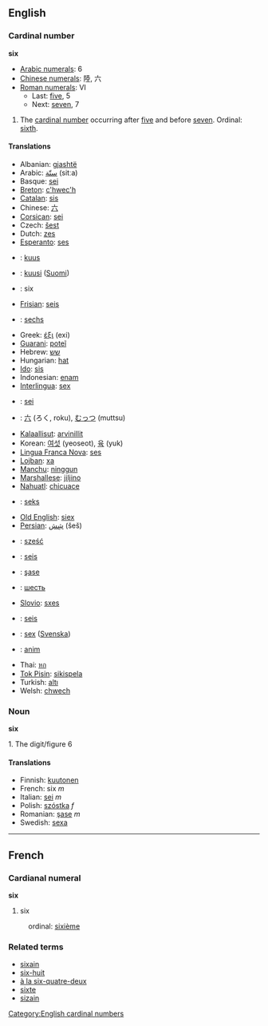 ==English==

===Cardinal number===
'''six'''

*[[w:Arabic Numerals|Arabic numerals]]: 6
*[[w:Chinese numerals|Chinese numerals]]: 陸, 六
*[[w:Roman numerals|Roman numerals]]: VI
**Last: [[five]], 5
**Next: [[seven]], 7

# The [[cardinal number]] occurring after [[five]] and before [[seven]]. Ordinal: [[sixth]].

====Translations====
*Albanian: [[gjashtë]]
*Arabic: [[ستّة]] (sitːa)
*Basque: [[sei]]
*[[Breton]]: [[c'hwec'h]]
*[[Catalan]]: [[sis]]
*Chinese: [[六]]
*[[Corsican]]: [[sei]]
*Czech: [[šest]]
*Dutch: [[zes]]
*[[Esperanto]]: [[ses]]
*{{et}}: [[kuus]]
*{{fi}}: [[kuusi]] ([[:fi:kuusi|Suomi]])
*{{fr}}: six
*[[Frisian]]: [[seis]]
*{{de}}: [[sechs]]
*Greek: [[έξι]] (exi)
*[[Guarani]]: [[poteĩ]]
*Hebrew: [[שש]]
*Hungarian: [[hat]]
*[[Ido]]: [[sis]]
*Indonesian: [[enam]]
*[[Interlingua]]: [[sex]]
*{{it}}: [[sei]]
*{{ja}}: [[六]] (ろく, roku), [[むっつ]] (muttsu)
*[[Kalaallisut]]: [[arvinillit]]
*Korean: [[여섯]] (yeoseot), [[육]] (yuk)
*[[Lingua Franca Nova]]: [[ses]]
*[[Lojban]]: [[xa]]
*[[Manchu]]: [[ninggun]]
*[[Marshallese]]: [[jiljino]]
*[[Nahuatl]]: [[chicuace]]
*{{no}}: [[seks]]
*[[Old English]]: [[siex]]
*[[Persian]]: [[شِش]] (šeš)
*{{pl}}: [[sześć]]
*{{pt}}: [[seis]]
*{{ro}}: [[şase]]
*{{ru}}: [[шесть]]
*[[Slovio]]: [[sxes]]
*{{es}}: [[seis]]
*{{sv}}: [[sex]] ([[:sv:sex|Svenska]])
*{{tl}}: [[anim]]
*Thai: [[หก]]
*[[Tok Pisin]]: [[sikispela]]
*Turkish: [[altı]]
*Welsh: [[chwech]]

===Noun===
'''six'''

1. The digit/figure 6

====Translations====
*Finnish: [[kuutonen]]
*French: six ''m''
*Italian: [[sei]] ''m''
*Polish: [[szóstka]] ''f''
*Romanian: [[şase]] ''m''
*Swedish: [[sexa]]

----

==French==
===Cardianal numeral===
'''six'''

# six
:ordinal: [[sixième]]

===Related terms===
*[[sixain]]
*[[six-huit]]
*[[à la six-quatre-deux]]
*[[sixte]]
*[[sizain]]
[[Category:English cardinal numbers]]